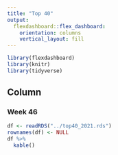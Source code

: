 ```yaml
---
title: "Top 40"
output: 
  flexdashboard::flex_dashboard:
    orientation: columns
    vertical_layout: fill
---
```


```r
library(flexdashboard)
library(knitr)
library(tidyverse)
```

Column {data-width=1000}
-----------------------------------------------------------------------

### Week 46

```r
df <- readRDS("../top40_2021.rds")
rownames(df) <- NULL
df %>% 
  kable()
```
